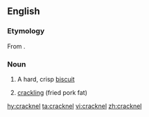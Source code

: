 ==English==

===Etymology===
From {{etyl|fr|en}} {{term|craquelin|lang=fr}}.

===Noun===
{{en-noun}}

# A hard, crisp [[biscuit]]
# {{label|en|in the plural}} [[crackling]] (fried pork fat)

[[hy:cracknel]]
[[ta:cracknel]]
[[vi:cracknel]]
[[zh:cracknel]]